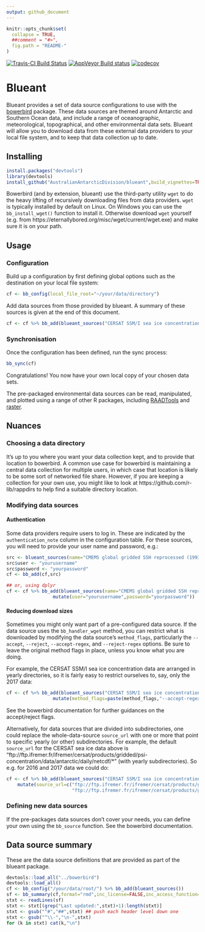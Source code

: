 ```yaml
---
output: github_document
---
```


<!-- README.md is generated from README.Rmd. Please edit that file -->

```r
knitr::opts_chunk$set(
  collapse = TRUE,
  ##comment = "#>",
  fig.path = "README-"
)
```

[![Travis-CI Build Status](https://travis-ci.org/AustralianAntarcticDivision/blueant.svg?branch=master)](https://travis-ci.org/AustralianAntarcticDivision/blueant)
[![AppVeyor Build status](https://ci.appveyor.com/api/projects/status/5idrimyx0uuv6liu?svg=true)](https://ci.appveyor.com/project/raymondben/blueant)
[![codecov](https://codecov.io/gh/AustralianAntarcticDivision/blueant/branch/master/graph/badge.svg)](https://codecov.io/gh/AustralianAntarcticDivision/blueant)

# Blueant

Blueant provides a set of data source configurations to use with the [bowerbird](https://github.com/AustralianAntarcticDivision/bowerbird) package. These data sources are themed around Antarctic and Southern Ocean data, and include a range of oceanographic, meteorological, topographical, and other environmental data sets. Blueant will allow you to download data from these external data providers to your local file system, and to keep that data collection up to date.

## Installing

```r
install.packages("devtools")
library(devtools)
install_github("AustralianAntarcticDivision/blueant",build_vignettes=TRUE)
```

Bowerbird (and by extension, blueant) use the third-party utility `wget` to do the heavy lifting of recursively downloading files from data providers. `wget` is typically installed by default on Linux.
On Windows you can use the `bb_install_wget()` function to install it. Otherwise download `wget` yourself (e.g. from https://eternallybored.org/misc/wget/current/wget.exe) and make sure it is on your path.

## Usage

### Configuration

Build up a configuration by first defining global options such as the destination on your local file system:

```r
cf <- bb_config(local_file_root="~/your/data/directory")
```

Add data sources from those provided by blueant. A summary of these sources is given at the end of this document.

```r
cf <- cf %>% bb_add(blueant_sources("CERSAT SSM/I sea ice concentration"))
```

### Synchronisation

Once the configuration has been defined, run the sync process:

```r
bb_sync(cf)
```

Congratulations! You now have your own local copy of your chosen data sets.

The pre-packaged environmental data sources can be read, manipulated, and plotted using a range of other R packages, including [RAADTools](https://github.com/AustralianAntarcticDivision/raadtools) and [raster](https://cran.r-project.org/package=raster).


## Nuances

### Choosing a data directory

It's up to you where you want your data collection kept, and to provide that location to bowerbird. A common use case for bowerbird is maintaining a central data collection for multiple users, in which case that location is likely to be some sort of networked file share. However, if you are keeping a collection for your own use, you might like to look at https://github.com/r-lib/rappdirs to help find a suitable directory location.

### Modifying data sources

#### Authentication

Some data providers require users to log in. These are indicated by the `authentication_note` column in the configuration table. For these sources, you will need to provide your user name and password, e.g.:

```r
src <- blueant_sources(name="CMEMS global gridded SSH reprocessed (1993-ongoing)")
src$user <- "yourusername"
src$password <- "yourpassword"
cf <- bb_add(cf,src)

## or, using dplyr
cf <- cf %>% bb_add(blueant_sources(name="CMEMS global gridded SSH reprocessed (1993-ongoing)") %>%
                 mutate(user="yourusername",password="yourpassword"))
```

#### Reducing download sizes

Sometimes you might only want part of a pre-configured data source. If the data source uses the `bb_handler_wget` method, you can restrict what is downloaded by modifying the data source's `method_flags`, particularly the `--accept`, `--reject`, `--accept-regex`, and `--reject-regex` options. Be sure to leave the original method flags in place, unless you know what you are doing.

For example, the CERSAT SSM/I sea ice concentration data are arranged in yearly directories, so it is fairly easy to restrict ourselves to, say, only the 2017 data:

```r
cf <- cf %>% bb_add(blueant_sources("CERSAT SSM/I sea ice concentration") %>%
                 mutate(method_flags=paste(method_flags,"--accept-regex=\"/2017/\"")))
```

See the bowerbird documentation for further guidances on the accept/reject flags.

Alternatively, for data sources that are divided into subdirectories, one could replace the whole-data-source `source_url` with one or more that point to specific yearly (or other) subdirectories. For example, the default `source_url` for the CERSAT sea ice data above is "ftp://ftp.ifremer.fr/ifremer/cersat/products/gridded/psi-concentration/data/antarctic/daily/netcdf/*" (with yearly subdirectories). So e.g. for 2016 and 2017 data we could do:

```r
cf <- cf %>% bb_add(blueant_sources("CERSAT SSM/I sea ice concentration") %>%
    mutate(source_url=c("ftp://ftp.ifremer.fr/ifremer/cersat/products/gridded/psi-concentration/data/antarctic/daily/netcdf/2016/*",
                        "ftp://ftp.ifremer.fr/ifremer/cersat/products/gridded/psi-concentration/data/antarctic/daily/netcdf/2017/*")))
```

### Defining new data sources

If the pre-packages data sources don't cover your needs, you can define your own using the `bb_source` function. See the bowerbird documentation.

## Data source summary

These are the data source definitions that are provided as part of the blueant package.

```r
devtools::load_all("../bowerbird")
devtools::load_all()
cf <- bb_config("/your/data/root/") %>% bb_add(blueant_sources())
sf <- bb_summary(cf,format="rmd",inc_license=FALSE,inc_access_function=FALSE,inc_path=FALSE)
stxt <- readLines(sf)
stxt <- stxt[(grep("Last updated:",stxt)+1):length(stxt)]
stxt <- gsub("^#","##",stxt) ## push each header level down one
stxt <- gsub("^\\-","\n-",stxt)
for (k in stxt) cat(k,"\n")
```
